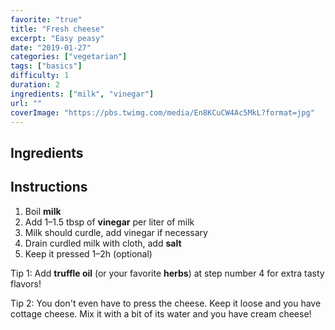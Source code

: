 ```yaml
---
favorite: "true"
title: "Fresh cheese"
excerpt: "Easy peasy"
date: "2019-01-27"
categories: ["vegetarian"]
tags: ["basics"]
difficulty: 1
duration: 2
ingredients: ["milk", "vinegar"]
url: ""
coverImage: "https://pbs.twimg.com/media/En8KCuCW4Ac5MkL?format=jpg"
---
```


## Ingredients

<ul>
  <Ingredient v="1" t="l" i="milk" />
  <Ingredient v="1.5" t="tbsp" i="white vinegar" />
</ul>

## Instructions

1. Boil **milk**
2. Add 1–1.5 tbsp of **vinegar** per liter of milk
3. Milk should curdle, add vinegar if necessary
4. Drain curdled milk with cloth, add **salt**
5. Keep it pressed 1–2h (optional)

Tip 1: Add **truffle oil** (or your favorite **herbs**) at step number 4 for extra tasty flavors!

Tip 2: You don't even have to press the cheese. Keep it loose and you have cottage cheese. Mix it with a bit of its water and you have cream cheese!
